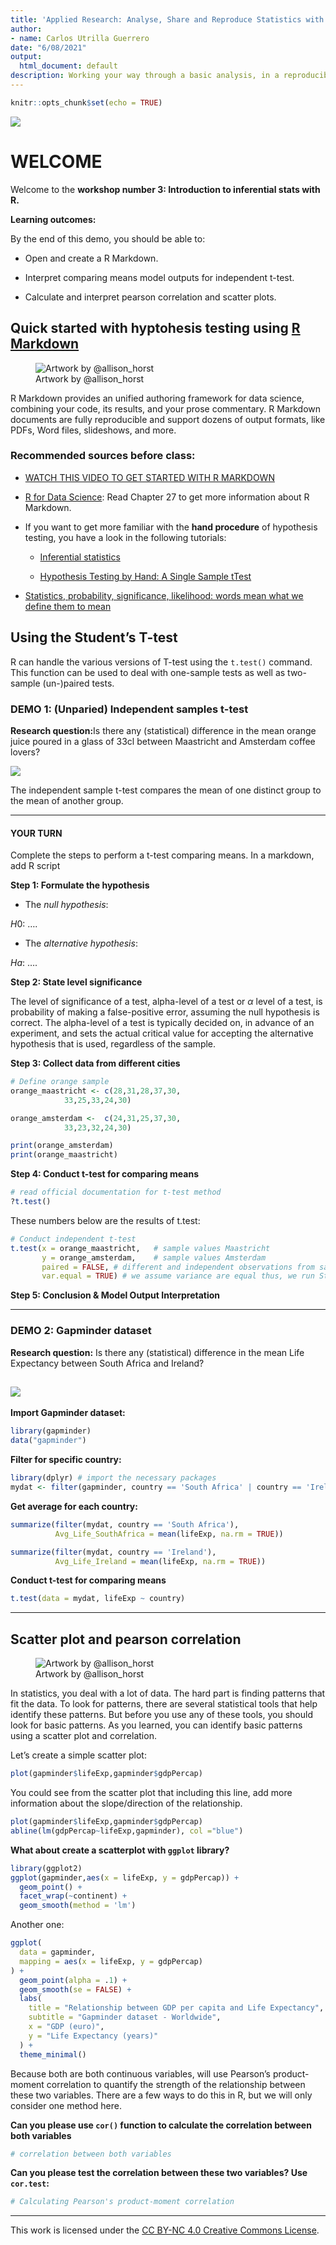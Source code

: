 ```yaml
---
title: 'Applied Research: Analyse, Share and Reproduce Statistics with R Markdown'
author:
- name: Carlos Utrilla Guerrero
date: "6/08/2021"
output:
  html_document: default
description: Working your way through a basic analysis, in a reproducible manner.
---
```


```r
knitr::opts_chunk$set(echo = TRUE)
```


![](https://maastrichtu-ids.github.io/AppliedRR/pics/logoIDS.png)


# WELCOME

Welcome to the **workshop number 3: Introduction to inferential stats with R.**

**Learning outcomes:**

By the end of this demo, you should be able to:

* Open and create a R Markdown.

* Interpret comparing means model outputs for independent t-test.

* Calculate and interpret pearson correlation and scatter plots.


## Quick started with hyptohesis testing using [R Markdown](https://rmarkdown.rstudio.com/)

![Artwork by @allison_horst](https://cfss.uchicago.edu/media/allison_horst_art/rmarkdown_rockstar_hu2e508a81a7bfad3089552f8e7186e525_4660528_1200x1200_fit_lanczos_2.png)


R Markdown provides an unified authoring framework for data science, combining your code, its results, and your prose commentary. R Markdown documents are fully reproducible and support dozens of output formats, like PDFs, Word files, slideshows, and more.


### Recommended sources before class:


+ [WATCH THIS VIDEO TO GET STARTED WITH R MARKDOWN](https://www.youtube.com/watch?v=DNS7i2m4sB0)

+ [R for Data Science](https://r4ds.had.co.nz/r-markdown.html): Read Chapter 27 to get more information about R Markdown.

+ If you want to get more familiar with the **hand procedure** of hypothesis testing, you have a look in the following tutorials:

  - [Inferential statistics](http://www.r-tutor.com/elementary-statistics/hypothesis-testing)

  - [Hypothesis Testing by Hand: A Single Sample tTest](https://www.youtube.com/watch?v=yvHQEJnYZBY)

+ [Statistics, probability, significance, likelihood: words mean what we define them to mean](https://www.ncbi.nlm.nih.gov/pmc/articles/PMC3230804/pdf/bph0164-1573.pdf)


## Using the Student's T-test

R can handle the various versions of T-test using the `t.test()` command. This function can be used to deal with one-sample tests as well as two-sample (un-)paired tests.

### DEMO 1: (Unparied) Independent samples t-test

**Research question:**Is there any (statistical) difference in the mean orange juice poured in a glass of 33cl between Maastricht and Amsterdam coffee lovers?

![](https://club.atlascoffeeclub.com/wp-content/uploads/2019/05/nathan-dumlao-264380-unsplash.jpg)


The independent sample t-test compares the mean of one distinct group to the mean of another group.  

---

#### YOUR TURN

Complete the steps to perform a t-test comparing means. In a markdown, add R script

**Step 1: Formulate the hypothesis**


- The _null hypothesis_:

$H0:$ ....

- The _alternative hypothesis_:

$Ha:$ ....

**Step 2: State level significance**

The level of significance of a test, alpha-level of a test or $\alpha$ level of a test, is probability of making a false-positive error, assuming the null hypothesis is correct. The alpha-level of a test is typically decided on, in advance of an experiment, and sets the actual critical value for accepting the alternative hypothesis that is used, regardless of the sample.

**Step 3: Collect data from different cities**

```r
# Define orange sample
orange_maastricht <- c(28,31,28,37,30,
            33,25,33,24,30)

orange_amsterdam <-  c(24,31,25,37,30,
            33,23,32,24,30)

print(orange_amsterdam)
print(orange_maastricht)

```
**Step 4: Conduct t-test for comparing means**



```r
# read official documentation for t-test method
?t.test()
```


These numbers below are the results of t.test:

```r
# Conduct independent t-test
t.test(x = orange_maastricht,   # sample values Maastricht
       y = orange_amsterdam,    # sample values Amsterdam
       paired = FALSE, # different and independent observations from samples
       var.equal = TRUE) # we assume variance are equal thus, we run Student t.test
```

**Step 5: Conclusion & Model Output Interpretation**

---


### DEMO 2: Gapminder dataset

**Research question:** Is there any (statistical) difference in the mean Life Expectancy between South Africa and Ireland?

![](https://pics.me.me/thumb_is-your-p-value-greater-than-alpha-because-id-fail-4042435.png)
---


**Import Gapminder dataset:**

```r
library(gapminder)
data("gapminder")
```

**Filter for specific country:**
```r
library(dplyr) # import the necessary packages
mydat <- filter(gapminder, country == 'South Africa' | country == 'Ireland')
```

**Get average for each country:**

```r
summarize(filter(mydat, country == 'South Africa'),
          Avg_Life_SouthAfrica = mean(lifeExp, na.rm = TRUE))
```


```r
summarize(filter(mydat, country == 'Ireland'),
          Avg_Life_Ireland = mean(lifeExp, na.rm = TRUE))
```

**Conduct t-test for comparing means**

```r
t.test(data = mydat, lifeExp ~ country)
```

---

## Scatter plot and pearson correlation

![Artwork by @allison_horst](https://cfss.uchicago.edu/media/allison_horst_art/presenting_monster_hu19027c6bf39be6f35de5f2a07de7eee0_1253011_1200x1200_fit_lanczos_2.png)

In statistics, you deal with a lot of data. The hard part is finding patterns that fit the data. To look for patterns, there are several statistical tools that help identify these patterns. But before you use any of these tools, you should look for basic patterns. As you learned, you can identify basic patterns using a scatter plot and correlation.


Let's create a simple scatter plot:

```r
plot(gapminder$lifeExp,gapminder$gdpPercap)
```

You could see from the scatter plot that including this line, add more information about the slope/direction of the relationship.

```r
plot(gapminder$lifeExp,gapminder$gdpPercap)
abline(lm(gdpPercap~lifeExp,gapminder), col ="blue")

```


**What about create a scatterplot with `ggplot` library?**


```r
library(ggplot2)
ggplot(gapminder,aes(x = lifeExp, y = gdpPercap)) + 
  geom_point() + 
  facet_wrap(~continent) + 
  geom_smooth(method = 'lm')
```

Another one:

```r
ggplot(
  data = gapminder,
  mapping = aes(x = lifeExp, y = gdpPercap)
) +
  geom_point(alpha = .1) +
  geom_smooth(se = FALSE) +
  labs(
    title = "Relationship between GDP per capita and Life Expectancy",
    subtitle = "Gapminder dataset - Worldwide",
    x = "GDP (euro)",
    y = "Life Expectancy (years)"
  ) +
  theme_minimal()
```

Because both are both continuous variables, will use Pearson’s product-moment correlation to quantify the strength of the relationship between these two variables. There are a few ways to do this in R, but we will only consider one method here.


**Can you please use `cor()` function to calculate the correlation between both variables**

```r
# correlation between both variables

```

**Can you please test the correlation between these two variables? Use `cor.test`:**

```r
# Calculating Pearson's product-moment correlation

```

---
This work is licensed under the [CC BY-NC 4.0 Creative Commons License](http://creativecommons.org/licenses/by-nc/4.0/).